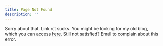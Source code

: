 ```yaml
---
title: Page Not Found
description: ''
---
```


Sorry about that. Link rot sucks. You might be looking for my old blog, which you can access [here](https://github.com/tmm/www/tree/e1a673aab9fdcaa4889195db4dc1de59de123b82/blog/_posts). Still not satisfied? Email <CopyEmailButton /> to complain about this error.
